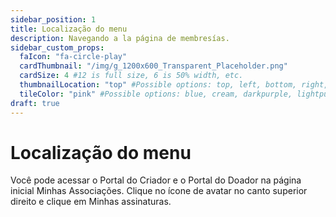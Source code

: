 ```yaml
---
sidebar_position: 1
title: Localização do menu
description: Navegando a la página de membresías.
sidebar_custom_props:
  faIcon: "fa-circle-play"
  cardThumbnail: "/img/g_1200x600_Transparent_Placeholder.png"
  cardSize: 4 #12 is full size, 6 is 50% width, etc.
  thumbnailLocation: "top" #Possible options: top, left, bottom, right, none
  tileColor: "pink" #Possible options: blue, cream, darkpurple, lightpurple, mauve, orange, pink, none
draft: true
---
```


# Localização do menu

Você pode acessar o Portal do Criador e o Portal do Doador na página inicial Minhas Associações. Clique no ícone de avatar no canto superior direito e clique em Minhas assinaturas.